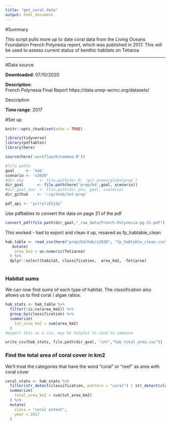 ```yaml
---
title: "get_coral_data"
output: html_document
---
```


#Summary

This script pulls more up to date coral data from the Living Oceans Foundation French Polynesia report, which was published in 2017. This will be used to assess current status of benthic habitats on Tetiaroa

***

#Data source

**Downloaded**: 07/10/2020

**Description**:  
French Polynesia Final Report
https://data.unep-wcmc.org/datasets/

Description

**Time range**: 2017

#Set up 
```r
knitr::opts_chunk$set(echo = TRUE)

library(tidyverse)
library(pdftables)
library(here)

source(here('workflow/R/common.R'))

#file paths
goal     <- 'hab'
scenario <- 'v2020'
#dir_anx       <- file.path(dir_M, 'git-annex/globalprep') 
dir_goal      <- file.path(here('prep/bd',goal, scenario))
#dir_goal_anx  <- file.path(dir_anx, goal, scenario)
dir_github    <- '~/github/tet-prep'

pdf_api <- "yclryli65jdy"
```

Use pdftables to convert the data on page 21 of the pdf
```r

convert_pdf(file.path(dir_goal,"_raw_data/French-Polynesia-pg-21.pdf"), "fp_habtable.csv", api_key = pdf_api)

```

This worked - had to export and clean it up, resaved as fp_habtable_clean

```r
hab_table <- read_csv(here("prep/bd/hab/v2020", "fp_habtable_clean.csv")) %>% 
   mutate(
    area_km2 = as.numeric(Tetiaroa)
  ) %>% 
  dplyr::select(habitat, classification,  area_km2, -Tetiaroa)
 

```

### Habitat sums 

We can now find sums of each type of habitat. The classification also allows us to find coral / algae ratios.
```r

hab_stats <- hab_table %>%
  filter(!is.na(area_km2)) %>% 
  group_by(classification) %>%
  summarize(
    tot_area_km2 = sum(area_km2)
  )
#export this as a csv, may be helpful to send to someone

write_csv(hab_stats, file.path(dir_goal, "int","hab_total_area.csv"))

```

### Find the total area of coral cover in km2

We'll treat the categories that have the word "coral" or "reef" as area with coral cover
```r

coral_stats <- hab_stats %>% 
  filter(str_detect(classification, pattern = "coral") | str_detect(classification, pattern = "reef")) %>% 
  summarize(
    total_area_km2 = sum(tot_area_km2)
  ) %>% 
  mutate(
    class = "coral extent",
    year = 2017
  )


```

